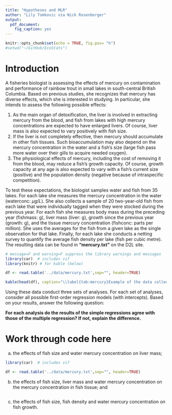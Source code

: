 ```yaml
---
title: "Hypotheses and MLR"
author: "Lily Tomkovic via Nick Rosenberger"
output:
  pdf_document: 
    fig_caption: yes
---
```


```r
knitr::opts_chunk$set(echo = TRUE, fig.pos= "h")
#setwd("~/GitHub/EcoStats")
```

# Introduction
A fisheries biologist is assessing the effects of mercury on contamination and performance of rainbow trout in small lakes in south-central British Columbia. Based on previous studies, she recognizes that mercury has diverse effects, which she is interested in studying.  In particular, she intends to assess the following possible effects:  

1. As the main organ of detoxification, the liver is involved in extracting mercury from the blood, and fish from lakes with high mercury concentrations are expected to have enlarged livers.  Of course, liver mass is also expected to vary positively with fish size.  
2. If the liver is not completely effective, then mercury should accumulate in other fish tissues.  Such bioaccumulation may also depend on the mercury concentration in the water and a fish’s size (large fish pass more water over their gills to acquire needed oxygen).  
3. The physiological effects of mercury, including the cost of removing it from the blood, may reduce a fish’s growth capacity.  Of course, growth capacity at any age is also expected to vary with a fish’s current size (positive) and the population density (negative because of intraspecific competition).  

To test these expectations, the biologist samples water and fish from 35 lakes.  For each lake she measures the mercury concentration in the water (waterconc: $\mu g/L$). She also collects a sample of 20 two-year-old fish from each lake that were individually tagged when they were stocked during the previous year.  For each fish she measures body mass during the preceding year (fishmass: g), liver mass (liver: g), growth since the previous year (growth: g), and the tissue mercury concentration (fishconc: parts per million).  She uses the averages for the fish from a given lake as the single observation for that lake.  Finally, for each lake she conducts a netting survey to quantify the average fish density per lake (fish per cubic metre). The resulting data can be found in **"mercury.txt"** on the D2L site.  

```r
# message=F and warning=F suppress the library warnings and messages
library(car)  # includes vif
library(knitr) # for kable (below)

df <- read.table('../data/mercury.txt',sep="", header=TRUE)

kable(head(df), caption="\\label{tab:mercury}Example of the data collected for mercury testing in lakes.")
```

Using these data conduct three sets of analyses. For each set of analyses, consider all possible first-order regression models (with intercepts).  Based on your results, answer the following question:  

**For each analysis do the results of the simple regressions agree with those of the multiple regression?  If not, explain the difference.**  

# Work through code here

a) the effects of fish size and water mercury concentration on liver mass;  
```r
library(car)  # includes vif

df <- read.table('../data/mercury.txt',sep="", header=TRUE)
```

b) the effects of fish size, liver mass and water mercury concentration on the mercury concentration in fish tissue; and  
```r

```

c) the effects of fish size, fish density and water mercury concentration on fish growth.  
```r

```
